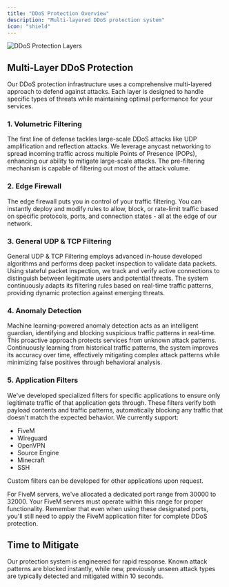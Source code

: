 ```yaml
---
title: "DDoS Protection Overview"
description: "Multi-layered DDoS protection system"
icon: "shield"
---
```


![DDoS Protection Layers](http://images.guardv.net/DDoS_Protection_GuardV.png)

## Multi-Layer DDoS Protection

Our DDoS protection infrastructure uses a comprehensive multi-layered approach to defend against attacks. Each layer is designed to handle specific types of threats while maintaining optimal performance for your services.

### 1. Volumetric Filtering

The first line of defense tackles large-scale DDoS attacks like UDP amplification and reflection attacks. We leverage anycast networking to spread incoming traffic across multiple Points of Presence (POPs), enhancing our ability to mitigate large-scale attacks. The pre-filtering mechanism is capable of filtering out most of the attack volume.

### 2. Edge Firewall

The edge firewall puts you in control of your traffic filtering. You can instantly deploy and modify rules to allow, block, or rate-limit traffic based on specific protocols, ports, and connection states - all at the edge of our network.

### 3. General UDP & TCP Filtering

General UDP & TCP Filtering employs advanced in-house developed algorithms and performs deep packet inspection to validate data packets. Using stateful packet inspection, we track and verify active connections to distinguish between legitimate users and potential threats. The system continuously adapts its filtering rules based on real-time traffic patterns, providing dynamic protection against emerging threats.

### 4. Anomaly Detection

Machine learning-powered anomaly detection acts as an intelligent guardian, identifying and blocking suspicious traffic patterns in real-time. This proactive approach protects services from unknown attack patterns. Continuously learning from historical traffic patterns, the system improves its accuracy over time, effectively mitigating complex attack patterns while minimizing false positives through behavioral analysis.

### 5. Application Filters

We've developed specialized filters for specific applications to ensure only legitimate traffic of that application gets through. These filters verify both payload contents and traffic patterns, automatically blocking any traffic that doesn't match the expected behavior. We currently support:

- FiveM
- Wireguard
- OpenVPN
- Source Engine
- Minecraft
- SSH

Custom filters can be developed for other applications upon request.

<Note>
  For FiveM servers, we've allocated a dedicated port range from 30000 to 32000. Your FiveM servers must operate within this range for proper functionality. Remember that even when using these designated ports, you'll still need to apply the FiveM application filter for complete DDoS protection.
</Note>

## Time to Mitigate

Our protection system is engineered for rapid response. Known attack patterns are blocked instantly, while new, previously unseen attack types are typically detected and mitigated within 10 seconds.